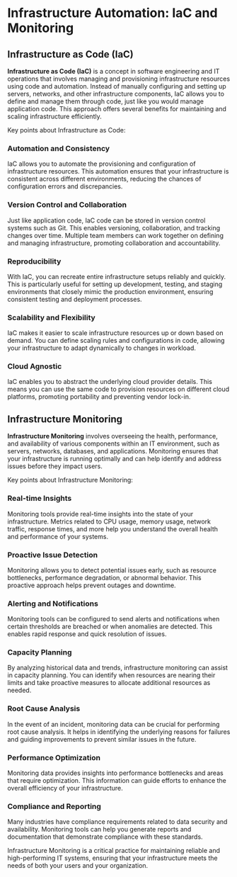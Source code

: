 # Infrastructure Automation: IaC and Monitoring

## Infrastructure as Code (IaC)

**Infrastructure as Code (IaC)** is a concept in software engineering and IT operations that involves managing and provisioning infrastructure resources using code and automation. Instead of manually configuring and setting up servers, networks, and other infrastructure components, IaC allows you to define and manage them through code, just like you would manage application code. This approach offers several benefits for maintaining and scaling infrastructure efficiently.

Key points about Infrastructure as Code:

### Automation and Consistency

IaC allows you to automate the provisioning and configuration of infrastructure resources. This automation ensures that your infrastructure is consistent across different environments, reducing the chances of configuration errors and discrepancies.

### Version Control and Collaboration

Just like application code, IaC code can be stored in version control systems such as Git. This enables versioning, collaboration, and tracking changes over time. Multiple team members can work together on defining and managing infrastructure, promoting collaboration and accountability.

### Reproducibility

With IaC, you can recreate entire infrastructure setups reliably and quickly. This is particularly useful for setting up development, testing, and staging environments that closely mimic the production environment, ensuring consistent testing and deployment processes.

### Scalability and Flexibility

IaC makes it easier to scale infrastructure resources up or down based on demand. You can define scaling rules and configurations in code, allowing your infrastructure to adapt dynamically to changes in workload.

### Cloud Agnostic

IaC enables you to abstract the underlying cloud provider details. This means you can use the same code to provision resources on different cloud platforms, promoting portability and preventing vendor lock-in.

## Infrastructure Monitoring

**Infrastructure Monitoring** involves overseeing the health, performance, and availability of various components within an IT environment, such as servers, networks, databases, and applications. Monitoring ensures that your infrastructure is running optimally and can help identify and address issues before they impact users.

Key points about Infrastructure Monitoring:

### Real-time Insights

Monitoring tools provide real-time insights into the state of your infrastructure. Metrics related to CPU usage, memory usage, network traffic, response times, and more help you understand the overall health and performance of your systems.

### Proactive Issue Detection

Monitoring allows you to detect potential issues early, such as resource bottlenecks, performance degradation, or abnormal behavior. This proactive approach helps prevent outages and downtime.

### Alerting and Notifications

Monitoring tools can be configured to send alerts and notifications when certain thresholds are breached or when anomalies are detected. This enables rapid response and quick resolution of issues.

### Capacity Planning

By analyzing historical data and trends, infrastructure monitoring can assist in capacity planning. You can identify when resources are nearing their limits and take proactive measures to allocate additional resources as needed.

### Root Cause Analysis

In the event of an incident, monitoring data can be crucial for performing root cause analysis. It helps in identifying the underlying reasons for failures and guiding improvements to prevent similar issues in the future.

### Performance Optimization

Monitoring data provides insights into performance bottlenecks and areas that require optimization. This information can guide efforts to enhance the overall efficiency of your infrastructure.

### Compliance and Reporting

Many industries have compliance requirements related to data security and availability. Monitoring tools can help you generate reports and documentation that demonstrate compliance with these standards.

Infrastructure Monitoring is a critical practice for maintaining reliable and high-performing IT systems, ensuring that your infrastructure meets the needs of both your users and your organization.
